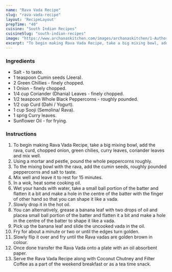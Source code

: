 ---
name: "Rava Vada Recipe"
slug: "rava-vada-recipe"
layout: 'RecipeLayout'
prepTime: "40"
cuisine: "South Indian Recipes"
cuisineSlug: "south-indian-recipes"
image: "https://www.archanaskitchen.com/images/archanaskitchen/1-Author/nithya.anantham/Rava_Vada_Recipe.jpg"
excerpt: "To begin making Rava Vada Recipe, take a big mixing bowl, add the rava, curd, chopped onion, green chilies, curry leaves, coriander leaves and mix well"
---

### Ingredients

- Salt - to taste.
- 1 teaspoon Cumin seeds (Jeera).
- 2 Green Chillies - finely chopped.
- 1 Onion - finely chopped.
- 1/4 cup Coriander (Dhania) Leaves - finely chopped.
- 1/2 teaspoon Whole Black Peppercorns - roughly pounded.
- 1/2 cup Curd (Dahi / Yogurt).
- 1 cup Sooji (Semolina/ Rava).
- 1 sprig Curry leaves.
- Sunflower Oil - for frying.

### Instructions

1. To begin making Rava Vada Recipe, take a big mixing bowl, add the rava, curd, chopped onion, green chilies, curry leaves, coriander leaves and mix well.
1. Using a mortar and pestle, pound the whole peppercorns roughly.
1. To the mixing bowl with the rava, add the cumin seeds, roughly pounded peppercorns and salt to taste.
1. Mix well and leave it to rest for 15 minutes.
1. In a wok, heat some cooking oil.
1. Wet your hands with water, take a small ball portion of the batter and flatten it a bit and make a hole in the centre of the batter with the finger of other hand so that you can shape it like a vada.
1. Slowly drop it in the hot oil.
1. You can alternatively, grease a banana leaf with two drops of oil and placea small ball portion of the batter and flatten it a bit and make a hole in the centre of the batter to shape it like a vada.
1. Pick up the banana leaf and slide the uncooked vada in the oil.
1. Fry for about a minute or two or until the edges turn golden.
1. Slowly flip it over and fry until the Rava vadas are golden brown in colour.
1. Once done transfer the Rava Vada onto a plate with an oil absorbent paper.
1. Serve the Rava Vada Recipe along with Coconut Chutney and Filter Coffee as a part of the weekend breakfast or as a tea time snack.
